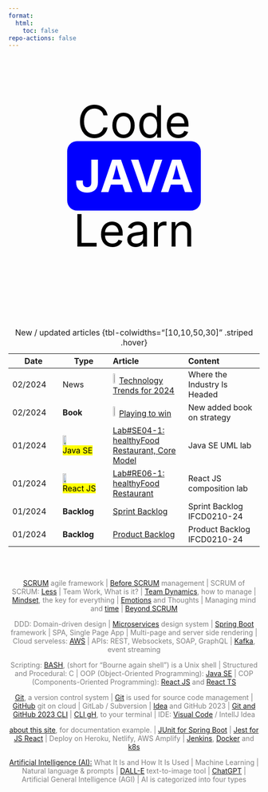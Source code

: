 ```yaml
---
format:
  html:
    toc: false
repo-actions: false
---
```


<link rel="stylesheet" type="text/css" href="//fonts.googleapis.com/css?family=Roboto" />

<style>

.animated-text {
  font-size: 90px;
  color: #000;
  font-family; 'Roboto';
  text-align: center;
}

@keyframes letterAnimation {
  0% { opacity: 0; transform: translateY(-10px); }
  10% { opacity: 1; transform: translateY(0); }
  100% { opacity: 0; transform: translateY(10px); }
}

#spin {
  color:white;
}
#spin:after {
  content:"";
  padding: 15px;
  border-radius: 20px;
  animation: spin 16s linear infinite;
}
@keyframes spin {
  0% { content: "JAVA";background-color:blue;}
  10% { content:"REACT"; }
  18% { content:"SPRING BOOT"; }
  23% { content: "UML"; }
  30% { content:"BASH"; }
  36% { content:"MINDSET"; }
  43% { content:"SCRUM";}
  50% { content: "LINUX"; }
  62% { content: "API REST"; }
  74% { content: "DEVOPS"; }
  86% { content: "AWS"; }
  95% { content: "MARKDOWN"; }
  100% { content: "QUARTO";background-color: red; }
}


</style>

::: {.column-screen}

<div class="animated-text">
<p>Code </br><b><span id="spin"></span></b></br>Learn</p>
</div>

:::

<div style="text-align:center;color:grey">


</br></br>


:::{.column-page}
| Date | Type | Article | Content |
| -- | -- | :-- | :-- |
| 02/2024 | News | ![](/images/home/new-icon-1497910_1280.png){width="6%"} [Technology Trends for 2024](https://www.oreilly.com/radar/technology-trends-for-2024/){.external target='_blank'} | Where the Industry Is Headed  |
| 02/2024 | **Book** | ![](/images/home/new-icon-1497910_1280.png){width="6%"} [Playing to win](/books/playingtowin.qmd)| New added book on strategy    |
| 01/2024 |  ![](/images/home/java-logo.png){width="30%"} </br><mark>Java SE</mark> | [Lab#SE04-1: healthyFood Restaurant, Core Model](/javase/selab4-1.qmd) | Java SE UML lab  |
| 01/2024 |   ![](/images/home/react-log.png){width="30%"} </br><mark>React JS</mark> |  [Lab#RE06-1: healthyFood Restaurant](/reactjs/rjslab6-1.qmd) | React JS composition lab  |
| 01/2024 | **Backlog** | [Sprint Backlog](/ifcd0210-24/ifcd0210backlog-sprint-24.qmd) | Sprint Backlog IFCD0210-24  |
| 01/2024  | **Backlog** | [Product Backlog](/ifcd0210-24/ifcd0210backlog-product-24.qmd) | Product Backlog IFCD0210-24  |
: New / updated articles {tbl-colwidths="[10,10,50,30]" .striped .hover}
:::

</br></br>

[SCRUM](/scrum/scrum-what-concepts.qmd) agile framework |   [Before SCRUM](/scrum/scrum-week10.qmd) management | SCRUM of SCRUM: [Less](/scrum/scrum-week14.qmd#scrum-of-scrum-less) | Team Work, What is it? | [Team Dynamics](/scrum/scrum-week11.qmd), how to manage  | [Mindset](/scrum/scrum-week5.qmd), the key for everything  | [Emotions](/scrum/scrum-week12.qmd) and Thoughts | Managing mind and [time](/scrum/scrum-week7.qmd) | [Beyond SCRUM](/scrum/scrum-week14.qmd)


DDD: Domain-driven design |  [Microservices](https://dotnet.microsoft.com/download/e-book/microservices-architecture/pdf) design system |  [Spring Boot](https://spring.io/) framework | SPA, Single Page App |    Multi-page and server side rendering |    Cloud serveless: [AWS](https://aws.amazon.com/) |  APIs: REST, Websockets, SOAP, GraphQL |  [Kafka](https://kafka.apache.org/intro), event streaming 
 

Scripting: [BASH](/linux/linux-what-bash.qmd), (short for “Bourne again shell”) is a Unix shell |  Structured and Procedural: C |   OOP (Object-Oriented Programming): [Java SE](https://java-programming.mooc.fi/) |  COP (Components-Oriented Programming): [React JS](https://reactjs.org/) and [React TS](https://www.typescriptlang.org/docs/handbook/react.html)  
 
 

[Git](/devops/devops-vc-git.qmd), a version control system |  [Git](https://git-scm.com/) is used for source code management |   [GitHub](https://github.com/) git on cloud |  GitLab / Subversion |   [Idea](/devops/devops-vc-ideagithub.qmd) and GitHub 2023 |  [Git and GitHub 2023 CLI](/devops/devops-vc-gitgh.qmd) |  [CLI gH](https://cli.github.com/), to your terminal |   IDE: [Visual Code](/devops/devops-ide-visualcode.qmd) / IntellJ Idea 
 
  

[about this site](about/about-this-site.qmd), for documentation example. |  [JUnit for Spring Boot](https://junit.org/junit5/) |  [Jest for JS React](https://jestjs.io/) |  Deploy on Heroku, Netlify, AWS Amplify |  [Jenkins](https://www.jenkins.io/), [Docker](https://www.docker.com/) and [k8s](https://kubernetes.io/) 
 



[Artificial Intelligence (AI):](https://www.investopedia.com/terms/a/artificial-intelligence-ai.asp) What It Is and How It Is Used |  Machine Learning |  Natural language & prompts |  [DALL-E](https://www.investopedia.com/openai-rolls-out-upgraded-ai-image-generation-tool-with-dall-e-3-7972607) text-to-image tool |  [ChatGPT](https://openai.com/blog/chatgpt) |  Artificial General Intelligence (AGI) |  AI is categorized into four types  


<div>



